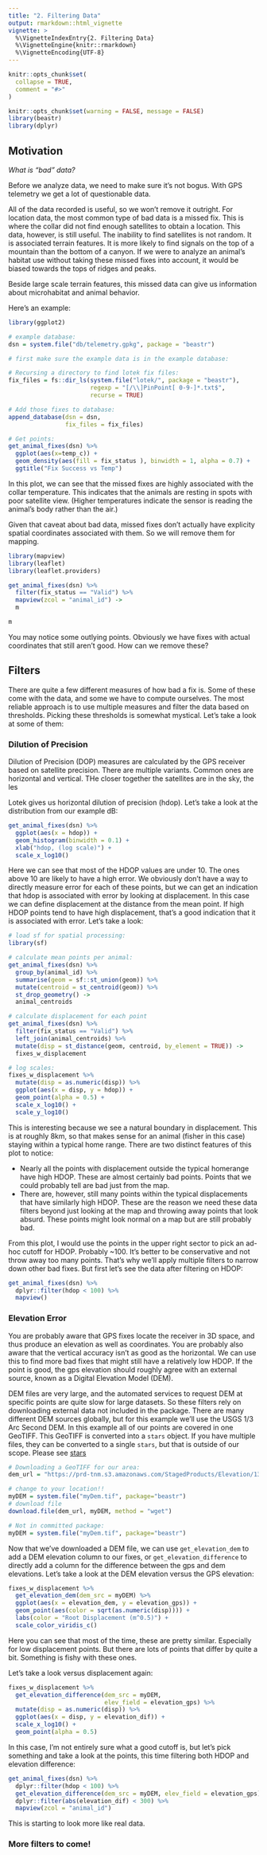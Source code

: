 ```yaml
---
title: "2. Filtering Data"
output: rmarkdown::html_vignette
vignette: >
  %\VignetteIndexEntry{2. Filtering Data}
  %\VignetteEngine{knitr::rmarkdown}
  %\VignetteEncoding{UTF-8}
---
```


```r
knitr::opts_chunk$set(
  collapse = TRUE,
  comment = "#>"
)
```

```r
knitr::opts_chunk$set(warning = FALSE, message = FALSE)
library(beastr)
library(dplyr)
```


## Motivation

_What is "bad" data?_

Before we analyze data, we need to make sure it's not bogus. With GPS telemetry
we get a lot of questionable data. 

All of the data recorded is useful, so we won't
remove it outright. For location data, the most common type of bad data is a 
missed fix. This is where the collar did not find enough satellites to obtain a
location. This data, however, is still useful. The inability to find satellites
is not random. It is associated terrain features. It is more likely to find 
signals on the top of a mountain than the bottom of a canyon. If we were to 
analyze an animal's habitat use without taking these missed fixes into account, 
it would be biased towards the tops of ridges and peaks. 

Beside large scale terrain features, this missed data can give us information 
about microhabitat and animal behavior.

Here's an example:

```r
library(ggplot2)

# example database:
dsn = system.file("db/telemetry.gpkg", package = "beastr")

# first make sure the example data is in the example database:

# Recursing a directory to find lotek fix files:
fix_files = fs::dir_ls(system.file("lotek/", package = "beastr"),
                       regexp = "[/\\]PinPoint[ 0-9-]*.txt$",
                       recurse = TRUE)

# Add those fixes to database:
append_database(dsn = dsn, 
                fix_files = fix_files)

# Get points:
get_animal_fixes(dsn) %>%
  ggplot(aes(x=temp_c)) +
  geom_density(aes(fill = fix_status ), binwidth = 1, alpha = 0.7) +
  ggtitle("Fix Success vs Temp")

```

In this plot, we can see that the missed fixes are highly associated with the 
collar temperature. This indicates that the animals are resting in spots with 
poor satellite view. (Higher temperatures indicate the sensor is reading the 
animal's body rather than the air.)

Given that caveat about bad data, missed fixes don't actually have explicity 
spatial coordinates associated with them. So we will remove them for mapping. 

```r
library(mapview) 
library(leaflet)
library(leaflet.providers)

get_animal_fixes(dsn) %>% 
  filter(fix_status == "Valid") %>% 
  mapview(zcol = "animal_id") -> 
  m

m

```

You may notice some outlying points. Obviously we have fixes with actual 
coordinates that still aren't good. How can we remove these?

## Filters

There are quite a few different measures of how bad a fix is. Some of these come 
with the data, and some we have to compute ourselves. The most reliable approach 
is to use multiple measures and filter the data based on thresholds. Picking these
thresholds is somewhat mystical. Let's take a look at some of them:

### Dilution of Precision

Dilution of Precision (DOP) measures are calculated by the GPS receiver based on
satellite precision. There are multiple variants. Common ones are horizontal and
vertical. THe closer together the satellites are in the sky, the les 

Lotek gives us horizontal dilution of precision (hdop).  Let's take a 
look at the distribution from our example dB:

```r
get_animal_fixes(dsn) %>% 
  ggplot(aes(x = hdop)) +
  geom_histogram(binwidth = 0.1) +
  xlab("hdop, (log scale)") +
  scale_x_log10()
```

Here we can see that most of the HDOP values are under 10. The ones above 10 are likely to have a high error. 
We obviously don't have a way to directly measure error for each of these points, but we can get an indication that hdop is associated with error by looking at displacement. In this case we can define displacement at the distance from the mean point. If high HDOP points tend to have high displacement, that's a good indication that it is associated with error. Let's take a look:

```r
# load sf for spatial processing:
library(sf)

# calculate mean points per animal:
get_animal_fixes(dsn) %>% 
  group_by(animal_id) %>% 
  summarise(geom = sf::st_union(geom)) %>% 
  mutate(centroid = st_centroid(geom)) %>% 
  st_drop_geometry() ->
  animal_centroids

# calculate displacement for each point
get_animal_fixes(dsn) %>% 
  filter(fix_status == "Valid") %>% 
  left_join(animal_centroids) %>% 
  mutate(disp = st_distance(geom, centroid, by_element = TRUE)) ->
  fixes_w_displacement

# log scales:
fixes_w_displacement %>% 
  mutate(disp = as.numeric(disp)) %>% 
  ggplot(aes(x = disp, y = hdop)) + 
  geom_point(alpha = 0.5) + 
  scale_x_log10() + 
  scale_y_log10()
```

This is interesting because we see a natural boundary in displacement. This is at roughly 8km, so that makes sense for an animal (fisher in this case) staying within a typical home range. There are two distinct features of this plot to notice: 

  - Nearly all the points with displacement outside the typical homerange have high HDOP. These are almost certainly bad points. Points that we could probably tell are bad just from the map. 
  - There are, however, still many points within the typical displacements that have similarly high HDOP. These are the reason we need these data filters beyond just looking at the map and throwing away points that look absurd. These points might look normal on a map but are still probably bad. 
  
  
From this plot, I would use the points in the upper right sector to pick an ad-hoc cutoff for HDOP. Probably ~100. It's better to be conservative and not throw away too many points. That's why we'll apply multiple filters to narrow down other bad fixes. But first let's see the data after filtering on HDOP:

```r
get_animal_fixes(dsn) %>% 
  dplyr::filter(hdop < 100) %>% 
  mapview()
```

### Elevation Error

You are probably aware that GPS fixes locate the receiver in 3D space, and thus produce an elevation as well as coordinates. You are probably also aware that the vertical accuracy isn't as good as the horizontal. We can use this to find more bad fixes that might still have a relatively low HDOP. If the point is good, the gps elevation should roughly agree with an external source, known as a Digital Elevation Model (DEM). 

DEM files are very large, and the automated services to request DEM at specific points are quite slow for large datasets. So these filters rely on downloading external data not included in the package. There are many different DEM sources globally, but for this example we'll use the USGS 1/3 Arc Second DEM. In this example all
of our points are covered in one GeoTIFF. This GeoTIFF is converted into a `stars` object. If you have multiple files, they can be converted to a single `stars`, but that is outside of our scope. Please see [stars](https://r-spatial.github.io/stars/)

```r
# Downloading a GeoTIFF for our area:
dem_url = "https://prd-tnm.s3.amazonaws.com/StagedProducts/Elevation/13/TIFF/historical/n38w120/USGS_13_n38w120_20210701.tif"

# change to your location!!
myDEM = system.file("myDem.tif", package="beastr") 
# download file
download.file(dem_url, myDEM, method = "wget")
```

```r
# Not in committed package:
myDEM = system.file("myDem.tif", package="beastr")
```


Now that we've downloaded a DEM file, we can use `get_elevation_dem` to add a DEM elevation column to our fixes, or `get_elevation_difference` to directly add a column for the difference between the gps and dem elevations. 
Let's take a look at the DEM elevation versus the GPS elevation:

```r
fixes_w_displacement %>%
  get_elevation_dem(dem_src = myDEM) %>%
  ggplot(aes(x = elevation_dem, y = elevation_gps)) +
  geom_point(aes(color = sqrt(as.numeric(disp)))) +
  labs(color = "Root Displacement (m^0.5)") +
  scale_color_viridis_c()
```

Here you can see that most of the time, these are pretty similar. Especially for low displacement points. But there are lots of points that differ by quite a bit. Something is fishy with these ones. 

Let's take a look versus displacement again:

```r
fixes_w_displacement %>% 
  get_elevation_difference(dem_src = myDEM,
                           elev_field = elevation_gps) %>% 
  mutate(disp = as.numeric(disp)) %>% 
  ggplot(aes(x = disp, y = elevation_dif)) +
  scale_x_log10() +
  geom_point(alpha = 0.5) 
```

In this case, I'm not entirely sure what a good cutoff is, but let's pick something and take a look at the points, this time filtering both HDOP and elevation difference:

```r
get_animal_fixes(dsn) %>% 
  dplyr::filter(hdop < 100) %>% 
  get_elevation_difference(dem_src = myDEM, elev_field = elevation_gps) %>% 
  dplyr::filter(abs(elevation_dif) < 300) %>% 
  mapview(zcol = "animal_id")
```


This is starting to look more like real data.

### More filters to come!
